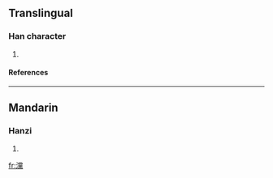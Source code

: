 ==Translingual==
===Han character===
{{Han char|rn=85|rad=水|as=20|sn=23|four=|canj=水火月火 (EFBF)}}
# {{defn|Han|sort=水20}}
====References====
{{Han ref|kx=0663.280|dkj=18790|dj=1072.160|hdz=31796.160|uh=7059|ud=28761}}

----
==Mandarin==
===Hanzi===
{{cmn-hanzi|pin=[[dǎng]] ([[dang3]]), [[gàn]] ([[gan4]]), [[gòng]] ([[gong4]])|wg=tang<sup>3</sup>, kan<sup>4</sup>, kung<sup>4</sup>}}
# {{defn|Mandarin}}

[[fr:灙]]